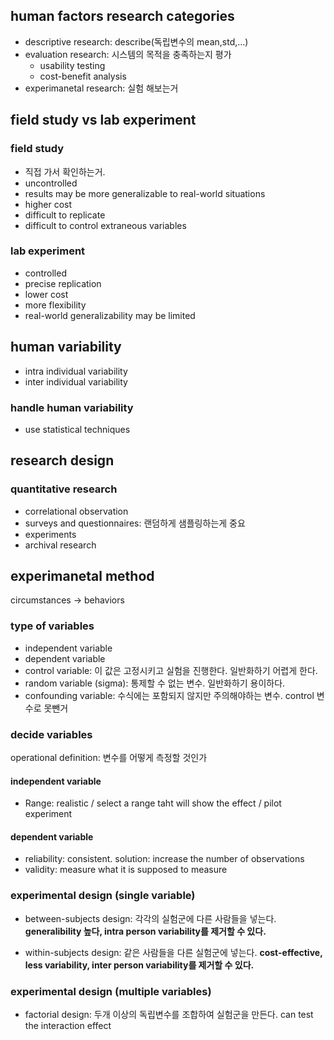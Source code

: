 ## human factors research categories
- descriptive research: describe(독립변수의 mean,std,...)
- evaluation research: 시스템의 목적을 충족하는지 평가
  - usability testing
  - cost-benefit analysis
- experimanetal research: 실험 해보는거

## field study vs lab experiment
### field study
- 직접 가서 확인하는거.
- uncontrolled
- results may be more generalizable to real-world situations
- higher cost
- difficult to replicate
- difficult to control extraneous variables

### lab experiment
- controlled
- precise replication
- lower cost
- more flexibility
- real-world generalizability may be limited

## human variability
- intra individual variability
- inter individual variability

### handle human variability
- use statistical techniques

## research design
### quantitative research
- correlational observation
- surveys and questionnaires: 랜덤하게 샘플링하는게 중요
- experiments
- archival research

## experimanetal method
circumstances -> behaviors

### type of variables
- independent variable
- dependent variable
- control variable: 이 값은 고정시키고 실험을 진행한다. 일반화하기 어렵게 한다.
- random variable (sigma): 통제할 수 없는 변수. 일반화하기 용이하다.
- confounding variable: 수식에는 포함되지 않지만 주의해야하는 변수. control 변수로 못뺀거

### decide variables
operational definition: 변수를 어떻게 측정할 것인가


#### independent variable
- Range: realistic / select a range taht will show the effect / pilot experiment

#### dependent variable
- reliability: consistent. solution: increase the number of observations
- validity: measure what it is supposed to measure

### **experimental design** (single variable)
- between-subjects design: 각각의 실험군에 다른 사람들을 넣는다.
  **generalibility 높다, intra person variability를 제거할 수 있다.**

- within-subjects design: 같은 사람들을 다른 실험군에 넣는다.
  **cost-effective, less variability, inter person variability를 제거할 수 있다.**

### **experimental design** (multiple variables)
- factorial design: 두개 이상의 독립변수를 조합하여 실험군을 만든다.
  can test the interaction effect

